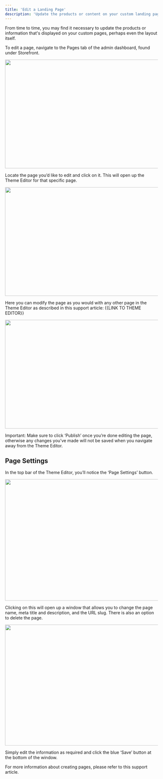 ```yaml
---
title: 'Edit a Landing Page'
description: 'Update the products or content on your custom landing pages without any developer help'
---
```


From time to time, you may find it necessary to update the products or information that's displayed on your custom pages, perhaps even the layout itself.

To edit a page, navigate to the Pages tab of the admin dashboard, found under Storefront.

<img height="359" width="624" src="https://lh7-rt.googleusercontent.com/docsz/AD_4nXdbBMTBOLrsWwdNfeN14M5PqC4k442AbUFY_kf0VctQS1rB1X9Z_nnVcOZXXrvAywwLGCzBwMzDC2Dh92URbvLky_KwVKTcXGF-rJb9spwpnFs3OF4In-iOvwcj22-6jzTjYSk3?key=Rhw7vMyBZx_anfGhfR9KcWKj" />

Locate the page you’d like to edit and click on it. This will open up the Theme Editor for that specific page.

<img height="359" width="624" src="https://lh7-rt.googleusercontent.com/docsz/AD_4nXfgINHDkP_A9VBB0YnoD2K1jl0RsIs5SFNw027psYoLWTZIjsf0DjclF3M39phdn67wHAlRs8isj9kNrl-saoSBDIzNzl5ho3P3bSEGtOr3JbZf4NUS1Ia08xWMuMCG2WDb_v_3?key=Rhw7vMyBZx_anfGhfR9KcWKj" />

Here you can modify the page as you would with any other page in the Theme Editor as described in this support article: \{\{LINK TO THEME EDITOR}}

<img height="359" width="624" src="https://lh7-rt.googleusercontent.com/docsz/AD_4nXfyf58YSq-aKHagv3HA8mwo9LshVemVnZrgVak81IW_d649AVwzXtAuGfCTPKhThY6wJl1kRn6ZALaZ64_0Y1nKQob0E0DIURJ6Ls5lENQTdk0V83HzeCLU0NZ2KrMXW8w0Vjov?key=Rhw7vMyBZx_anfGhfR9KcWKj" />

Important: Make sure to click ‘Publish’ once you’re done editing the page, otherwise any changes you’ve made will not be saved when you navigate away from the Theme Editor.

## Page Settings

In the top bar of the Theme Editor, you’ll notice the ‘Page Settings’ button. 

<img height="401" width="624" src="https://lh7-rt.googleusercontent.com/docsz/AD_4nXeRuGVYdSBCdhdMQ8zAzXNQptWAZxUGzqQ0fjHHmsnonYkos3aMmyigMU9RO6_JuY01fUuIrvDuiYoxOLvqIJFoDFDvoBLvtHw0huhuRRysAJXJwWU5jPSiIJ6_RFnfD_NVzJgYig?key=Rhw7vMyBZx_anfGhfR9KcWKj" />

Clicking on this will open up a window that allows you to change the page name, meta title and description, and the URL slug. There is also an option to delete the page.

<img height="399" width="624" src="https://lh7-rt.googleusercontent.com/docsz/AD_4nXduY5WRw3ovUXikpTwhYQGcYcKwK-f5DC_8Q-mWd54ifGAgp57oY63I7ecv2KgLOuPBYOnLd055IjSbGGYrPU2g1MZ1PL6Vm77MmVgP30YnCkpSK-3UA8sWnnskir7B8brUQNx9fw?key=Rhw7vMyBZx_anfGhfR9KcWKj" />

Simply edit the information as required and click the blue ‘Save’ button at the bottom of the window.

For more information about creating pages, please refer to this support article.
